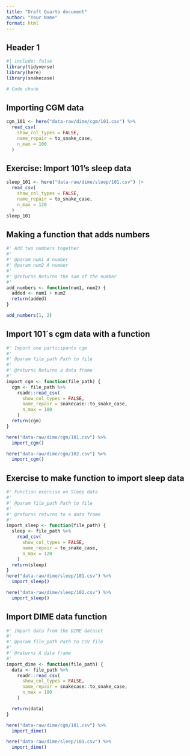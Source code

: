 ```yaml
---
title: "Draft Quarto document"
author: "Your Name"
format: html
---
```


## Header 1

```r
#| include: false
library(tidyverse)
library(here)
library(snakecase)
```

```r
# Code chunk
```

## Importing CGM data

```r
cgm_101 <- here("data-raw/dime/cgm/101.csv") %>%
  read_csv(
    show_col_types = FALSE,
    name_repair = to_snake_case,
    n_max = 100
  )
```
## Exercise: Import 101's sleep data

```r
sleep_101 <- here("data-raw/dime/sleep/101.csv") |>
  read_csv(
    show_col_types = FALSE,
    name_repair = to_snake_case,
    n_max = 120
  )
sleep_101
```

## Making a function that adds numbers

```r
#' Add two numbers together
#'
#' @param num1 A number
#' @param num2 A number
#'
#' @returns Returns the sum of the number
#'
add_numbers <- function(num1, num2) {
  added <- num1 + num2
  return(added)
}

add_numbers(1, 2)
```

## Import 101´s cgm data with a function

```r
#' Import one participants cgm
#'
#' @param file_path Path to file
#'
#' @returns Returns a data frame
#'
import_cgm <- function(file_path) {
  cgm <- file_path %>%
    readr::read_csv(
      show_col_types = FALSE,
      name_repair = snakecase::to_snake_case,
      n_max = 100
    )
  return(cgm)
}

here("data-raw/dime/cgm/101.csv") %>%
  import_cgm()

here("data-raw/dime/cgm/102.csv") %>%
  import_cgm()
```
## Exercise to make function to import sleep data

```r
#' Function exercise on Sleep data
#'
#' @param file_path Path to file
#'
#' @returns returns to a data frame
#'
import_sleep <- function(file_path) {
  sleep <- file_path %>%
    read_csv(
      show_col_types = FALSE,
      name_repair = to_snake_case,
      n_max = 120
    )
  return(sleep)
}
here("data-raw/dime/sleep/101.csv") %>%
  import_sleep()

here("data-raw/dime/sleep/102.csv") %>%
  import_sleep()
```

## Import DIME data function

```r
#' Import data from the DIME dataset
#'
#' @param file_path Path to CSV file
#'
#' @returns A data frame
#'
import_dime <- function(file_path) {
  data <- file_path %>%
    readr::read_csv(
      show_col_types = FALSE,
      name_repair = snakecase::to_snake_case,
      n_max = 100
    )

  return(data)
}
```


```r
here("data-raw/dime/cgm/101.csv") %>%
  import_dime()

here("data-raw/dime/sleep/101.csv") %>%
  import_dime()
```
